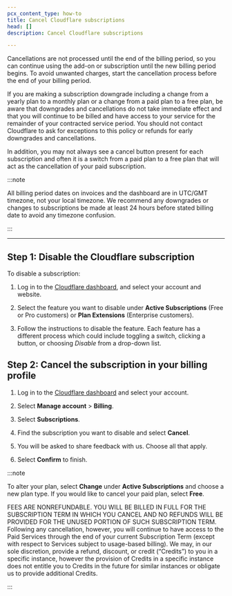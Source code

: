 ```yaml
---
pcx_content_type: how-to
title: Cancel Cloudflare subscriptions
head: []
description: Cancel Cloudflare subscriptions

---
```


Cancellations are not processed until the end of the billing period, so you can continue using the add-on or subscription until the new billing period begins. To avoid unwanted charges, start the cancellation process before the end of your billing period.

If you are making a subscription downgrade including a change from a yearly plan to a monthly plan or a change from a paid plan to a free plan, be aware that downgrades and cancellations do not take immediate effect and that you will continue to be billed and have access to your service for the remainder of your contracted service period. You should not contact Cloudflare to ask for exceptions to this policy or refunds for early downgrades and cancellations.

In addition, you may not always see a cancel button present for each subscription and often it is a switch from a paid plan to a free plan that will act as the cancellation of your paid subscription.

:::note


All billing period dates on invoices and the dashboard are in UTC/GMT timezone, not your local timezone. We recommend any downgrades or changes to subscriptions be made at least 24 hours before stated billing date to avoid any timezone confusion.


:::

***

## Step 1: Disable the Cloudflare subscription

To disable a subscription:

1. Log in to the [Cloudflare dashboard](https://dash.cloudflare.com), and select your account and website.

2. Select the feature you want to disable under **Active Subscriptions** (Free or Pro customers) or **Plan Extensions** (Enterprise customers).

3. Follow the instructions to disable the feature. Each feature has a different process which could include toggling a switch, clicking a button, or choosing *Disable* from a drop-down list.

## Step 2: Cancel the subscription in your billing profile

1. Log in to the [Cloudflare dashboard](https://dash.cloudflare.com) and select your account.

2. Select **Manage account** > **Billing**.

3. Select **Subscriptions**.

4. Find the subscription you want to disable and select **Cancel**.

5. You will be asked to share feedback with us. Choose all that apply.

6. Select **Confirm** to finish.

:::note


To alter your plan, select **Change** under **Active Subscriptions** and choose a new plan type. If you would like to cancel your paid plan, select **Free**.

FEES ARE NONREFUNDABLE. YOU WILL BE BILLED IN FULL FOR THE SUBSCRIPTION TERM IN WHICH YOU CANCEL AND NO REFUNDS WILL BE PROVIDED FOR THE UNUSED PORTION OF SUCH SUBSCRIPTION TERM. Following any cancellation, however, you will continue to have access to the Paid Services through the end of your current Subscription Term (except with respect to Services subject to usage-based billing). We may, in our sole discretion, provide a refund, discount, or credit (“Credits”) to you in a specific instance, however the provision of Credits in a specific instance does not entitle you to Credits in the future for similar instances or obligate us to provide additional Credits.




:::
